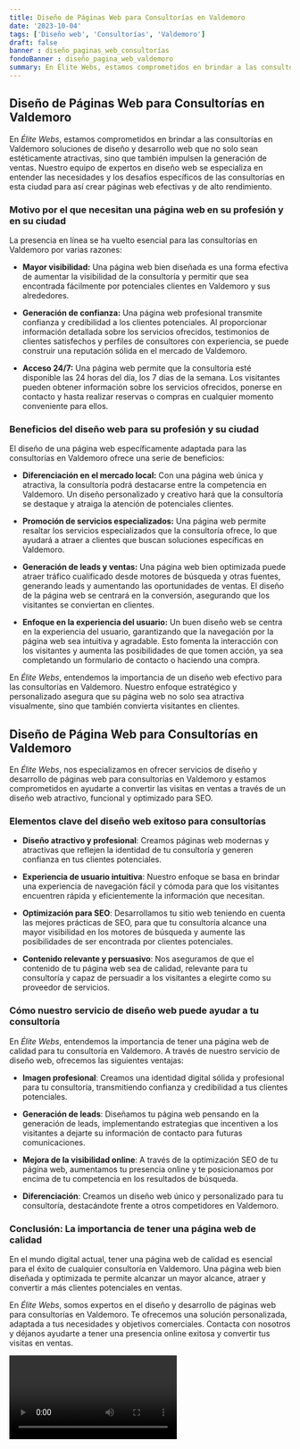 ```yaml
---
title: Diseño de Páginas Web para Consultorías en Valdemoro
date: '2023-10-04'
tags: ['Diseño web', 'Consultorías', 'Valdemoro']
draft: false
banner : diseño_paginas_web_consultorías
fondoBanner : diseño_pagina_web_valdemoro
summary: En Élite Webs, estamos comprometidos en brindar a las consultorías en Valdemoro soluciones de diseño y desarrollo web que no solo sean estéticamente atractivas, sino que también impulsen la generación de ventas. Nuestro equipo de expertos en diseño web se especializa en entender las necesidades y los desafíos específicos de las consultorías en esta ciudad para así crear páginas web efectivas y de alto rendimiento.
---
```


## Diseño de Páginas Web para Consultorías en Valdemoro

En *Élite Webs*, estamos comprometidos en brindar a las consultorías en Valdemoro soluciones de diseño y desarrollo web que no solo sean estéticamente atractivas, sino que también impulsen la generación de ventas. Nuestro equipo de expertos en diseño web se especializa en entender las necesidades y los desafíos específicos de las consultorías en esta ciudad para así crear páginas web efectivas y de alto rendimiento.

### Motivo por el que necesitan una página web en su profesión y en su ciudad

La presencia en línea se ha vuelto esencial para las consultorías en Valdemoro por varias razones:

- **Mayor visibilidad:** Una página web bien diseñada es una forma efectiva de aumentar la visibilidad de la consultoría y permitir que sea encontrada fácilmente por potenciales clientes en Valdemoro y sus alrededores.

- **Generación de confianza:** Una página web profesional transmite confianza y credibilidad a los clientes potenciales. Al proporcionar información detallada sobre los servicios ofrecidos, testimonios de clientes satisfechos y perfiles de consultores con experiencia, se puede construir una reputación sólida en el mercado de Valdemoro.

- **Acceso 24/7:** Una página web permite que la consultoría esté disponible las 24 horas del día, los 7 días de la semana. Los visitantes pueden obtener información sobre los servicios ofrecidos, ponerse en contacto y hasta realizar reservas o compras en cualquier momento conveniente para ellos.

### Beneficios del diseño web para su profesión y su ciudad

El diseño de una página web específicamente adaptada para las consultorías en Valdemoro ofrece una serie de beneficios:

- **Diferenciación en el mercado local:** Con una página web única y atractiva, la consultoría podrá destacarse entre la competencia en Valdemoro. Un diseño personalizado y creativo hará que la consultoría se destaque y atraiga la atención de potenciales clientes.

- **Promoción de servicios especializados:** Una página web permite resaltar los servicios especializados que la consultoría ofrece, lo que ayudará a atraer a clientes que buscan soluciones específicas en Valdemoro.

- **Generación de leads y ventas:** Una página web bien optimizada puede atraer tráfico cualificado desde motores de búsqueda y otras fuentes, generando leads y aumentando las oportunidades de ventas. El diseño de la página web se centrará en la conversión, asegurando que los visitantes se conviertan en clientes.

- **Enfoque en la experiencia del usuario:** Un buen diseño web se centra en la experiencia del usuario, garantizando que la navegación por la página web sea intuitiva y agradable. Esto fomenta la interacción con los visitantes y aumenta las posibilidades de que tomen acción, ya sea completando un formulario de contacto o haciendo una compra.

En *Élite Webs*, entendemos la importancia de un diseño web efectivo para las consultorías en Valdemoro. Nuestro enfoque estratégico y personalizado asegura que su página web no solo sea atractiva visualmente, sino que también convierta visitantes en clientes.

<GifSeo />

<Cta />

## Diseño de Página Web para Consultorías en Valdemoro

En *Élite Webs*, nos especializamos en ofrecer servicios de diseño y desarrollo de páginas web para consultorías en Valdemoro y estamos comprometidos en ayudarte a convertir las visitas en ventas a través de un diseño web atractivo, funcional y optimizado para SEO.

### Elementos clave del diseño web exitoso para consultorías

- **Diseño atractivo y profesional**: Creamos páginas web modernas y atractivas que reflejen la identidad de tu consultoría y generen confianza en tus clientes potenciales.

- **Experiencia de usuario intuitiva**: Nuestro enfoque se basa en brindar una experiencia de navegación fácil y cómoda para que los visitantes encuentren rápida y eficientemente la información que necesitan.

- **Optimización para SEO**: Desarrollamos tu sitio web teniendo en cuenta las mejores prácticas de SEO, para que tu consultoría alcance una mayor visibilidad en los motores de búsqueda y aumente las posibilidades de ser encontrada por clientes potenciales.

- **Contenido relevante y persuasivo**: Nos aseguramos de que el contenido de tu página web sea de calidad, relevante para tu consultoría y capaz de persuadir a los visitantes a elegirte como su proveedor de servicios.

### Cómo nuestro servicio de diseño web puede ayudar a tu consultoría

En *Élite Webs*, entendemos la importancia de tener una página web de calidad para tu consultoría en Valdemoro. A través de nuestro servicio de diseño web, ofrecemos las siguientes ventajas:

- **Imagen profesional**: Creamos una identidad digital sólida y profesional para tu consultoría, transmitiendo confianza y credibilidad a tus clientes potenciales.

- **Generación de leads**: Diseñamos tu página web pensando en la generación de leads, implementando estrategias que incentiven a los visitantes a dejarte su información de contacto para futuras comunicaciones.

- **Mejora de la visibilidad online**: A través de la optimización SEO de tu página web, aumentamos tu presencia online y te posicionamos por encima de tu competencia en los resultados de búsqueda.

- **Diferenciación**: Creamos un diseño web único y personalizado para tu consultoría, destacándote frente a otros competidores en Valdemoro.

### Conclusión: La importancia de tener una página web de calidad

En el mundo digital actual, tener una página web de calidad es esencial para el éxito de cualquier consultoría en Valdemoro. Una página web bien diseñada y optimizada te permite alcanzar un mayor alcance, atraer y convertir a más clientes potenciales en ventas.

En *Élite Webs*, somos expertos en el diseño y desarrollo de páginas web para consultorías en Valdemoro. Te ofrecemos una solución personalizada, adaptada a tus necesidades y objetivos comerciales. Contacta con nosotros y déjanos ayudarte a tener una presencia online exitosa y convertir tus visitas en ventas.

<Video />

<CtaBot job='Consultorías' city='Valdemoro'/>

<Gmaps query='Valdemoro+españa+maps' />
